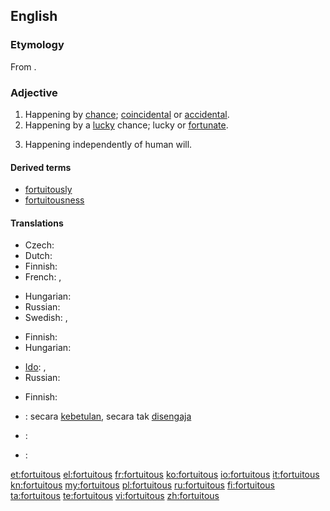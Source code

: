==English==

===Etymology===
From {{etyl|la}} {{term|fortuitus|fōrtuītus|lang=la}}.

===Adjective===
{{en-adj}}

# Happening by [[chance]]; [[coincidental]] or [[accidental]].
# Happening by a [[lucky]] chance; lucky or [[fortunate]].
# {{legal}} Happening independently of human will.

====Derived terms====
* [[fortuitously]]
* [[fortuitousness]]

====Translations====
{{trans-top|happening by chance, not necessarily a lucky one}}
* Czech: {{t|cs|náhodný|m}}
* Dutch: {{t+|nl|toevallig}}
* Finnish: {{t-|fi|sattumanvarainen}}
* French: {{t+|fr|fortuit|m}}, {{t+|fr|fortuite|f}}
{{trans-mid}}
* Hungarian: {{t+|hu|váratlan}}
* Russian: {{t+|ru|неожиданный|tr=n'eožídannyj}}
* Swedish: {{t|sv|tillfällig}}, {{t|sv|slumpartad}}
{{trans-bottom}}

{{trans-top|happening by a lucky chance}}
* Finnish: {{t+|fi|onnekas}}
* Hungarian: {{t+|hu|véletlen}}
{{trans-mid}}
* [[Ido]]: {{t+|io|hazardala|xs=Ido}}, {{t+|io|hazarda|xs=Ido}}
* Russian: {{t+|ru|случайный|tr=slučájnyj}}
{{trans-bottom}}

{{trans-top|law: happening independently of human will}}
* Finnish: {{t+|fi|tahaton}}
{{trans-mid}}
{{trans-bottom}}

{{checktrans-top}}
* {{ttbc|id}}: secara [[betul|kebetulan]], secara tak [[sengaja|disengaja]]
{{trans-mid}}
* {{ttbc|ja}}: {{t+|ja|偶然|tr=[[ぐうぜん]], gūzen}}
* {{ttbc|pt}}: {{t+|pt|fortuito}}
{{trans-bottom}}

[[et:fortuitous]]
[[el:fortuitous]]
[[fr:fortuitous]]
[[ko:fortuitous]]
[[io:fortuitous]]
[[it:fortuitous]]
[[kn:fortuitous]]
[[my:fortuitous]]
[[pl:fortuitous]]
[[ru:fortuitous]]
[[fi:fortuitous]]
[[ta:fortuitous]]
[[te:fortuitous]]
[[vi:fortuitous]]
[[zh:fortuitous]]